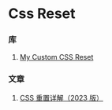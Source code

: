 # Css Reset

### 库

1. [My Custom CSS Reset](https://www.joshwcomeau.com/css/custom-css-reset/)

### 文章

1. [CSS 重置详解（2023 版）](https://chriscoyier.net/2023/10/03/being-picky-about-a-css-reset-for-fun-pleasure/)
